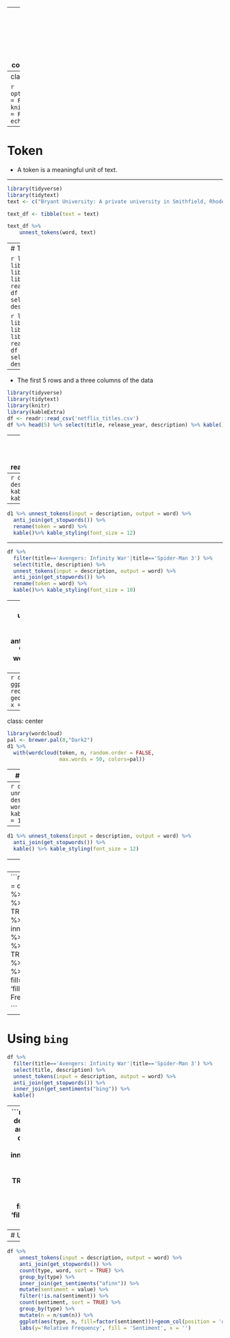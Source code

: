 
---
title: "Text Mining - Exploration"
output:
  xaringan::moon_reader:
    lib_dir: libs
    nature:
      highlightStyle: github
      highlightLines: true
      countIncrementalSlides: false
      
   

---
class: inverse, middle, center

```r
options(htmltools.dir.version = FALSE)
knitr::opts_chunk$set(message = FALSE, warning = FALSE, echo = FALSE)
```




---
# Token

- A token is a meaningful unit of text. 

---

```r
library(tidyverse)
library(tidytext)
text <- c("Bryant University: A private university in Smithfield, Rhode Island! It has two colleges, the College of Arts and Sciences and the College of Business, and is accredited by the New England Commission of Higher Education")

text_df <- tibble(text = text)

text_df %>%
    unnest_tokens(word, text)

```


---
# Text Data 

```r
library(tidyverse)
library(tidytext)
library(knitr)
library(kableExtra)
df <- read_csv('netflix_titles.csv')
df %>% head(5) %>% select(title, release_year, description) %>% kable()
```



```r
library(tidyverse)
library(tidytext)
library(knitr)
library(kableExtra)
df <- read_csv('netflix_titles.csv')
df %>% head(5) %>% select(title, release_year, description) %>% kable()
```

---

- The first 5 rows and a three columns of the data

```r
library(tidyverse)
library(tidytext)
library(knitr)
library(kableExtra)
df <- readr::read_csv('netflix_titles.csv')
df %>% head(5) %>% select(title, release_year, description) %>% kable()
```



---
```r
library(tidyverse)
library(tidytext)
library(knitr)
library(kableExtra)
df <- readr::read_csv('netflix_titles.csv')

d1 <- df %>% 
  filter(title=='Avengers: Infinity War') %>% 
  select(title, description)
kable(d1)
```

---
```r
d1 %>% unnest_tokens(input = description, output = word) %>% 
  kable() %>% kable_styling(font_size = 12)
```

---
```r
d1 %>% unnest_tokens(input = description, output = word) %>% 
  anti_join(get_stopwords()) %>% 
  rename(token = word) %>% 
  kable()%>% kable_styling(font_size = 12)
```


---

```r
df %>% 
  filter(title=='Avengers: Infinity War'|title=='Spider-Man 3') %>% 
  select(title, description) %>% 
  unnest_tokens(input = description, output = word) %>% 
  anti_join(get_stopwords()) %>% 
  rename(token = word) %>% 
  kable()%>% kable_styling(font_size = 10)
```


---
```r
d1 <- df %>%
  unnest_tokens(input = description, output = word) %>% 
  anti_join(get_stopwords()) %>% 
  rename(token = word) %>% 
  count(token, sort = TRUE)

d1 %>% head(10) %>% kable()
```

---
```r
d1 %>% head(10) %>% 
  ggplot(aes(x = n, y = reorder(token, n))) +
  geom_col() +
  labs(y = '', x = 'Frequency')
```

---
class: center
```r
library(wordcloud) 
pal <- brewer.pal(8,"Dark2")
d1 %>%
  with(wordcloud(token, n, random.order = FALSE, 
                 max.words = 50, colors=pal))
```

---
# Sentiment Analysis

```r
df %>% 
  filter(title=='Avengers: Infinity War') %>% 
  select(title, description) %>% 
  kable()

d1 <- df %>% 
  filter(title=='Avengers: Infinity War') %>% 
  select(title, description)

```

---
```r
d1 %>% 
  unnest_tokens(input = description, output = word) %>% 
  kable() %>% kable_styling(font_size = 12)
```

---
```r
d1 %>% unnest_tokens(input = description, output = word) %>% 
  anti_join(get_stopwords()) %>% 
  kable() %>% kable_styling(font_size = 12)
```


---
# Using `nrc`
```r
d1 %>% unnest_tokens(input = description, output = word) %>% 
  anti_join(get_stopwords()) %>% 
  inner_join(get_sentiments("nrc")) %>% 
  kable()
```

 - Some words are missing
 - Some words have more than one sentiment
 
---
```r
df %>%
    unnest_tokens(input = description, output = word) %>% 
    anti_join(get_stopwords()) %>% 
    count(type, word, sort = TRUE) %>%
    group_by(type) %>% 
    inner_join(get_sentiments("nrc")) %>%
    filter(!is.na(sentiment)) %>%
    count(sentiment, sort = TRUE) %>% 
    group_by(type) %>% 
    mutate(n = n/sum(n)) %>% 
    ggplot(aes(sentiment, n, fill=type))+geom_col(position = 'fill')+
    labs(y='Relative Frequency', x ='')

```

---
# Using `bing`
```r
df %>% 
  filter(title=='Avengers: Infinity War'|title=='Spider-Man 3') %>% 
  select(title, description) %>% 
  unnest_tokens(input = description, output = word) %>% 
  anti_join(get_stopwords()) %>% 
  inner_join(get_sentiments("bing")) %>% 
  kable()
```

---
```r
df %>%
    unnest_tokens(input = description, output = word) %>% 
    anti_join(get_stopwords()) %>% 
    count(type, word, sort = TRUE) %>%
    group_by(type) %>% 
    inner_join(get_sentiments("bing")) %>%
    filter(!is.na(sentiment)) %>%
    count(sentiment, sort = TRUE) %>% 
    group_by(type) %>% 
    mutate(n = n/sum(n)) %>% 
    ggplot(aes(sentiment, n, fill=type))+geom_col(position = 'fill')+
    labs(y='Relative Frequency', x ='')

```



---
# Using `afinn`
```r
df %>% 
  filter(title=='Avengers: Infinity War'|title=='Spider-Man 3') %>% 
  select(title, description) %>% 
  unnest_tokens(input = description, output = word) %>% 
  anti_join(get_stopwords()) %>% 
  inner_join(get_sentiments("afinn")) %>% 
  kable()
```

---
```r
df %>%
    unnest_tokens(input = description, output = word) %>% 
    anti_join(get_stopwords()) %>% 
    count(type, word, sort = TRUE) %>%
    group_by(type) %>% 
    inner_join(get_sentiments("afinn")) %>%
    mutate(sentiment = value) %>% 
    filter(!is.na(sentiment)) %>%
    count(sentiment, sort = TRUE) %>% 
    group_by(type) %>% 
    mutate(n = n/sum(n)) %>% 
    ggplot(aes(type, n, fill=factor(sentiment)))+geom_col(position = 'dodge')+
    labs(y='Relative Frequency', fill = 'Sentiment', x = '')


```
